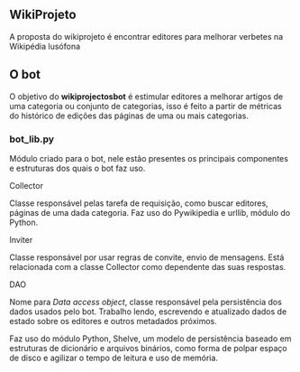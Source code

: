 == WikiProjeto ==
A proposta do wikiprojeto é encontrar editores para melhorar verbetes na Wikipédia lusófona

== O bot ==
O objetivo do '''wikiprojectosbot''' é estimular editores a melhorar artigos de uma categoria ou conjunto de categorias, isso é feito a partir de métricas do histórico de edições das páginas de uma ou mais categorias.

=== bot_lib.py ===
Módulo criado para o bot, nele estão presentes os principais componentes e estruturas dos quais o bot faz uso.

; Collector
Classe responsável pelas tarefa de requisição, como buscar editores, páginas de uma dada categoria. Faz uso do Pywikipedia e urllib, módulo do Python.

; Inviter
Classe responsável por usar regras de convite, envio de mensagens. Está relacionada com a classe Collector como dependente das suas respostas.

; DAO
Nome para ''Data access object'', classe responsável pela persistência dos dados usados pelo bot. Trabalho lendo, escrevendo e atualizado dados de estado sobre os editores e outros metadados próximos.

Faz uso do módulo Python, Shelve, um modelo de persistência baseado em estruturas de dicionário e arquivos binários, como forma de polpar espaço de disco e agilizar o tempo de leitura e uso de memória.
